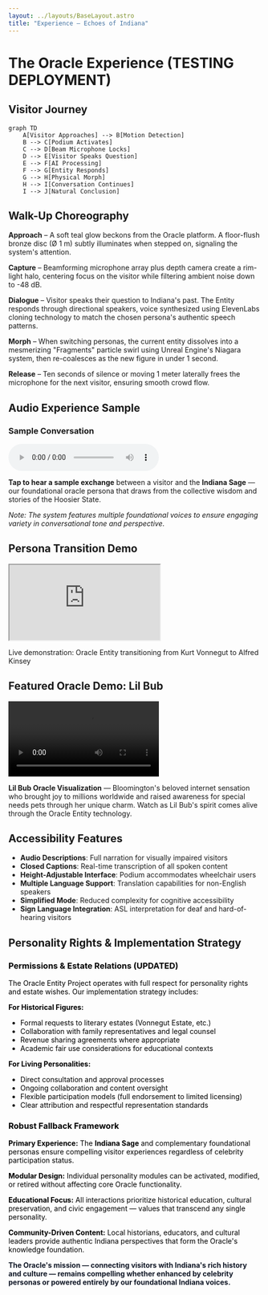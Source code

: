```yaml
---
layout: ../layouts/BaseLayout.astro
title: "Experience — Echoes of Indiana"
---
```



<NavBar />

<div class="max-w-4xl mx-auto px-4 py-16">

# The Oracle Experience (TESTING DEPLOYMENT)

## Visitor Journey

```mermaid
graph TD
    A[Visitor Approaches] --> B[Motion Detection]
    B --> C[Podium Activates]
    C --> D[Beam Microphone Locks]
    D --> E[Visitor Speaks Question]
    E --> F[AI Processing]
    F --> G[Entity Responds]
    G --> H[Physical Morph]
    H --> I[Conversation Continues]
    I --> J[Natural Conclusion]
```

## Walk-Up Choreography

**Approach** – A soft teal glow beckons from the Oracle platform. A floor-flush bronze disc (Ø 1 m) subtly illuminates when stepped on, signaling the system's attention.

**Capture** – Beamforming microphone array plus depth camera create a rim-light halo, centering focus on the visitor while filtering ambient noise down to -48 dB.

**Dialogue** – Visitor speaks their question to Indiana's past. The Entity responds through directional speakers, voice synthesized using ElevenLabs cloning technology to match the chosen persona's authentic speech patterns.

**Morph** – When switching personas, the current entity dissolves into a mesmerizing "Fragments" particle swirl using Unreal Engine's Niagara system, then re-coalesces as the new figure in under 1 second.

**Release** – Ten seconds of silence or moving 1 meter laterally frees the microphone for the next visitor, ensuring smooth crowd flow.

## Audio Experience Sample

<div class="my-8 bg-amber-50 border border-amber-200 rounded-lg p-6">
  <div class="text-center">
    <h3 class="text-lg font-semibold text-amber-800 mb-4">Sample Conversation</h3>
    <audio controls className="mx-auto mb-4">
      <source src="/audio/indiana_oracle_sample.m4a" type="audio/mp4" />
      Your browser does not support the audio element.
    </audio>
    <p class="text-sm text-amber-700">
      <strong>Tap to hear a sample exchange</strong> between a visitor and the <strong>Indiana Sage</strong> — 
      our foundational oracle persona that draws from the collective wisdom and stories of the Hoosier State.
    </p>
    <p class="text-xs text-amber-600 mt-2">
      <em>Note: The system features multiple foundational voices to ensure engaging variety in conversational tone and perspective.</em>
    </p>
  </div>
</div>

## Persona Transition Demo

<div class="my-8">
  <div class="aspect-video rounded-lg overflow-hidden shadow-lg">
    <iframe 
      src="https://www.youtube.com/embed/gCXBPtoBSvI?rel=0&modestbranding=1"
      class="w-full h-full"
      allow="encrypted-media"
      allowfullscreen
      title="Oracle Entity morphing from Kurt Vonnegut to Alfred Kinsey">
    </iframe>
  </div>
  <p class="text-center text-sm text-gray-400 mt-2">
    Live demonstration: Oracle Entity transitioning from Kurt Vonnegut to Alfred Kinsey
  </p>
</div>

## Featured Oracle Demo: Lil Bub

<div class="my-8">
  <div class="aspect-video rounded-lg overflow-hidden shadow-lg">
    <video controls className="w-full h-full object-cover">
      <source src="/video/lil-bub-oracle-demo.mp4" type="video/mp4" />
      Your browser does not support the video element.
    </video>
  </div>
  <p class="text-center text-sm text-gray-400 mt-2">
    <strong>Lil Bub Oracle Visualization</strong> — Bloomington's beloved internet sensation who brought joy to millions worldwide and raised awareness for special needs pets through her unique charm. Watch as Lil Bub's spirit comes alive through the Oracle Entity technology.
  </p>
</div>

## Accessibility Features

- **Audio Descriptions**: Full narration for visually impaired visitors
- **Closed Captions**: Real-time transcription of all spoken content
- **Height-Adjustable Interface**: Podium accommodates wheelchair users
- **Multiple Language Support**: Translation capabilities for non-English speakers
- **Simplified Mode**: Reduced complexity for cognitive accessibility
- **Sign Language Integration**: ASL interpretation for deaf and hard-of-hearing visitors

## Personality Rights & Implementation Strategy

<div class="my-8 bg-white border-2 border-gray-800 rounded-lg p-6" style="color: #000000 !important;">

### Permissions & Estate Relations (UPDATED)

The Oracle Entity Project operates with full respect for personality rights and estate wishes. Our implementation strategy includes:

**For Historical Figures:**
- Formal requests to literary estates (Vonnegut Estate, etc.)
- Collaboration with family representatives and legal counsel
- Revenue sharing agreements where appropriate
- Academic fair use considerations for educational contexts

**For Living Personalities:**
- Direct consultation and approval processes
- Ongoing collaboration and content oversight
- Flexible participation models (full endorsement to limited licensing)
- Clear attribution and respectful representation standards

### Robust Fallback Framework

**Primary Experience:** The **Indiana Sage** and complementary foundational personas ensure compelling visitor experiences regardless of celebrity participation status.

**Modular Design:** Individual personality modules can be activated, modified, or retired without affecting core Oracle functionality.

**Educational Focus:** All interactions prioritize historical education, cultural preservation, and civic engagement — values that transcend any single personality.

**Community-Driven Content:** Local historians, educators, and cultural leaders provide authentic Indiana perspectives that form the Oracle's knowledge foundation.

<p class="text-sm mt-4" style="color: #111827;">
<strong>The Oracle's mission — connecting visitors with Indiana's rich history and culture — remains compelling whether enhanced by celebrity personas or powered entirely by our foundational Indiana voices.</strong>
</p>

</div>

</div>